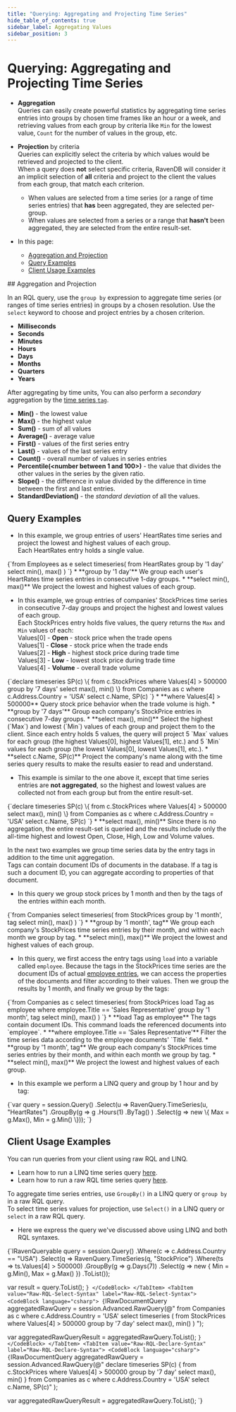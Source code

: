 ```yaml
---
title: "Querying: Aggregating and Projecting Time Series"
hide_table_of_contents: true
sidebar_label: Aggregating Values
sidebar_position: 3
---
```



# Querying: Aggregating and Projecting Time Series
<Admonition type="note" title="Note">

* **Aggregation**  
  Queries can easily create powerful statistics by aggregating time series entries 
  into groups by chosen time frames like an hour or a week, and retrieving 
  values from each group by criteria like `Min` for the lowest value, 
  `Count` for the number of values in the group, etc.  
  
* **Projection** by criteria  
  Queries can explicitly select the criteria by which values would be retrieved 
  and projected to the client.  
  When a query does **not** select specific criteria, RavenDB will consider it 
  an implicit selection of **all** criteria and project to the client the values 
  from each group, that match each criterion.  

    <Admonition type="info" title="Projecting values from Aggregated and Non-Aggregated result-sets" id="projecting-values-from-aggregated-and-non-aggregated-result-sets" href="#projecting-values-from-aggregated-and-non-aggregated-result-sets">

    * When values are selected from a time series (or a range of time series 
     entries) that **has** been aggregated, they are selected per-group.  
    * When values are selected from a series or a range that **hasn't** 
      been aggregated, they are selected from the entire result-set.  

    </Admonition>

* In this page:  
  * [Aggregation and Projection](../../../document-extensions/timeseries/querying/aggregation-and-projections.mdx#aggregation-and-projection)  
  * [Query Examples](../../../document-extensions/timeseries/querying/aggregation-and-projections.mdx#query-examples)  
  * [Client Usage Examples](../../../document-extensions/timeseries/querying/aggregation-and-projections.mdx#client-usage-examples)  

</Admonition>
## Aggregation and Projection

In an RQL query, use the `group by` expression to aggregate 
time series (or ranges of time series entries) in groups by 
a chosen resolution. Use the `select` keyword to choose and 
project entries by a chosen criterion.  

<Admonition type="info" title="You can aggregate entries by these time units:" id="you-can-aggregate-entries-by-these-time-units" href="#you-can-aggregate-entries-by-these-time-units">  

* **Milliseconds**  
* **Seconds**  
* **Minutes**  
* **Hours**  
* **Days**  
* **Months**  
* **Quarters**  
* **Years**  

After aggregating by time units, You can also perform a 
_secondary_ aggregation by the [time series `tag`](../../../document-extensions/timeseries/overview.mdx#tags).
</Admonition>

<Admonition type="info" title="You can `select` values for projection by these criteria:" id="you-can-select-values-for-projection-by-these-criteria" href="#you-can-select-values-for-projection-by-these-criteria">

* **Min()** - the lowest value  
* **Max()** - the highest value  
* **Sum()** - sum of all values  
* **Average()** - average value  
* **First()** - values of the first series entry  
* **Last()** - values of the last series entry  
* **Count()** - overall number of values in series entries  
* **Percentile(&lt;number between 1 and 100&gt;)** - the value that divides the other 
values in the series by the given ratio.  
* **Slope()** - the difference in value divided by the difference in time between 
the first and last entries.  
* **StandardDeviation()** - the _standard deviation_ of all the values.  

</Admonition>



## Query Examples

* In this example, we group entries of users' HeartRates time series 
  and project the lowest and highest values of each group.  
  Each HeartRates entry holds a single value.
<TabItem value="json" label="json">
<CodeBlock language="json">
{`from Employees as e
select timeseries(
    from HeartRates
    group by '1 day'
    select min(), max()
)
`}
</CodeBlock>
</TabItem>
   * **group by '1 day'**  
     We group each user's HeartRates time series entries in consecutive 1-day groups.  
   * **select min(), max()**  
     We project the lowest and highest values of each group.  

* In this example, we group entries of companies' StockPrices time series 
  in consecutive 7-day groups and project the highest and lowest values 
  of each group.  
  Each StockPrices entry holds five values, the query returns the `Max` 
  and `Min` values of each:  
  Values[0] - **Open** - stock price when the trade opens  
  Values[1] - **Close** - stock price when the trade ends  
  Values[2] - **High** - highest stock price during trade time  
  Values[3] - **Low** - lowest stock price during trade time  
  Values[4] - **Volume** - overall trade volume  
<TabItem value="json" label="json">
<CodeBlock language="json">
{`declare timeseries SP(c) 
\{
    from c.StockPrices 
    where Values[4] > 500000
        group by '7 days'
        select max(), min()
\}
from Companies as c
where c.Address.Country = 'USA'
select c.Name, SP(c)
`}
</CodeBlock>
</TabItem>
   * **where Values[4] &gt; 500000**  
     Query stock price behavior when the trade volume is high.  
   * **group by '7 days'**  
     Group each company's StockPrice entries in consecutive 7-day groups.  
   * **select max(), min()**  
     Select the highest (`Max`) and lowest (`Min`) 
     values of each group and project them to the client.  
     Since each entry holds 5 values, the query will project 
     5 `Max` values for each group (the highest Values[0], highest 
     Values[1], etc.) and 5 `Min` values for each group (the lowest 
     Values[0], lowest Values[1], etc.).  
   * **select c.Name, SP(c)**  
     Project the company's name along with the time series query 
     results to make the results easier to read and understand.  

* This example is similar to the one above it, except that time series 
  entries are **not aggregated**, so the highest and lowest values are 
  collected not from each group but from the entire result-set.  
<TabItem value="json" label="json">
<CodeBlock language="json">
{`declare timeseries SP(c) 
\{
    from c.StockPrices 
    where Values[4] > 500000
        select max(), min()
\}
from Companies as c
where c.Address.Country = 'USA'
select c.Name, SP(c)
`}
</CodeBlock>
</TabItem>
    * **select max(), min()**  
      Since there is no aggregation, the entire result-set is queried 
      and the results include only the all-time highest and lowest Open, 
      Close, High, Low and Volume values.  

In the next two examples we group time series data by the entry tags in addition 
to the time unit aggregation.  
Tags can contain document IDs of documents in the database. If a tag is such a 
document ID, you can aggregate according to properties of that document.  

* In this query we group stock prices by 1 month and then by the tags of the 
entries within each month.  
<TabItem value="sql" label="sql">
<CodeBlock language="sql">
{`from Companies 
select timeseries(
    from StockPrices
    group by '1 month', tag
    select min(), max()
)
`}
</CodeBlock>
</TabItem>
    * **group by '1 month', tag**  
      We group each company's StockPrices time series entries by their month, and within 
      each month we group by tag.  
    * **select min(), max()**  
      We project the lowest and highest values of each group.  

* In this query, we first access the entry tags using `load` into a variable called 
  `employee`. Because the tags in the StockPrices time series are the document IDs of 
  actual [employee entries](../../../start/about-examples.mdx#northwind-classes), we can 
  access the properties of the documents and filter according to their values. Then 
  we group the results by 1 month, and finally we group by the tags:  
<TabItem value="sql" label="sql">
<CodeBlock language="sql">
{`from Companies as c
select timeseries(
    from StockPrices
    load Tag as employee
    where employee.Title == 'Sales Representative'
    group by '1 month', tag
    select min(), max()
)
`}
</CodeBlock>
</TabItem>
    * **load Tag as employee**
      The tags contain document IDs. This command loads the referenced documents 
      into `employee`.  
    * **where employee.Title == 'Sales Representative'**
      Filter the time series data according to the employee documents' `Title` field.  
    * **group by '1 month', tag**  
      We group each company's StockPrices time series entries by their month, and within 
      each month we group by tag.  
    * **select min(), max()**  
      We project the lowest and highest values of each group.  

* In this example we perform a LINQ query and group by 1 hour and by tag: 
<TabItem value="LINQ_GroupBy_Tag" label="LINQ_GroupBy_Tag">
<CodeBlock language="csharp">
{`var query = session.Query<User>()
    .Select(u => RavenQuery.TimeSeries(u, "HeartRates")
        .GroupBy(g => g
                .Hours(1)
                .ByTag()
               )
        .Select(g => new
        \{
            Max = g.Max(),
            Min = g.Min()
        \}));
`}
</CodeBlock>
</TabItem>



## Client Usage Examples

<Admonition type="info" title="Info">
You can run queries from your client using raw RQL and LINQ.  

* Learn how to run a LINQ time series query [here](../../../document-extensions/timeseries/client-api/session/querying.mdx#time-series-linq-queries).  
* Learn how to run a raw RQL time series query [here](../../../document-extensions/timeseries/client-api/session/querying.mdx#client-raw-rql-queries).  

</Admonition>

To aggregate time series entries, use `GroupBy()` in a LINQ query 
or `group by` in a raw RQL query.  
To select time series values for projection, use `Select()` in a LINQ query 
or `select` in a raw RQL query.  

* Here we express the query we've discussed above using 
  LINQ and both RQL syntaxes.  
<Tabs groupId='languageSyntax'>
<TabItem value="LINQ" label="LINQ">
<CodeBlock language="csharp">
{`IRavenQueryable<TimeSeriesAggregationResult> query = session.Query<Company>()
    .Where(c => c.Address.Country == "USA")
    .Select(q => RavenQuery.TimeSeries(q, "StockPrice")
        .Where(ts => ts.Values[4] > 500000)
        .GroupBy(g => g.Days(7))
        .Select(g => new
        {
            Min = g.Min(),
            Max = g.Max()
        })
        .ToList());

var result = query.ToList();
`}
</CodeBlock>
</TabItem>
<TabItem value="Raw-RQL-Select-Syntax" label="Raw-RQL-Select-Syntax">
<CodeBlock language="csharp">
{`IRawDocumentQuery<TimeSeriesAggregationResult> aggregatedRawQuery =
    session.Advanced.RawQuery<TimeSeriesAggregationResult>(@"
        from Companies as c
            where c.Address.Country = 'USA'
            select timeseries ( 
                from StockPrices 
                where Values[4] > 500000
                    group by '7 day'
                    select max(), min()
            )
        ");

var aggregatedRawQueryResult = aggregatedRawQuery.ToList();
`}
</CodeBlock>
</TabItem>
<TabItem value="Raw-RQL-Declare-Syntax" label="Raw-RQL-Declare-Syntax">
<CodeBlock language="csharp">
{`IRawDocumentQuery<TimeSeriesAggregationResult> aggregatedRawQuery =
    session.Advanced.RawQuery<TimeSeriesAggregationResult>(@"
        declare timeseries SP(c) {
            from c.StockPrices
            where Values[4] > 500000
            group by '7 day'
            select max(), min()
        }
        from Companies as c
        where c.Address.Country = 'USA'
        select c.Name, SP(c)"
        );

var aggregatedRawQueryResult = aggregatedRawQuery.ToList();
`}
</CodeBlock>
</TabItem>
    </Tabs>



